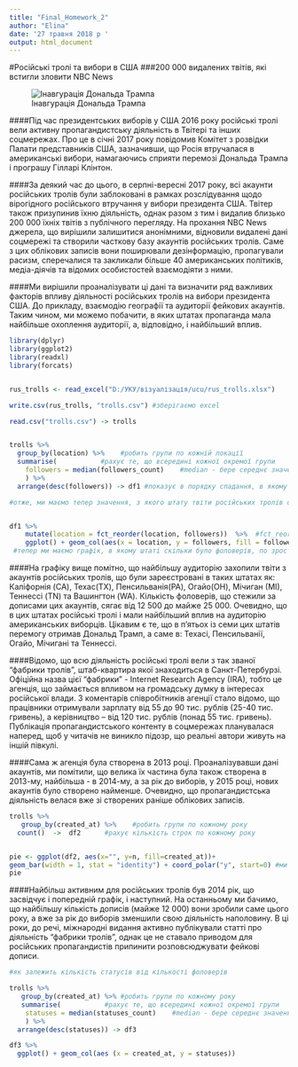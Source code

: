 ---
title: "Final_Homework_2"
author: "Elina"
date: '27 травня 2018 р '
output: html_document
---

#Російські тролі та вибори в США
###200 000 видалених твітів, які встигли зловити NBC News

![Інавгурація Дональда Трампа](https://pmcvariety.files.wordpress.com/2015/12/trump-3.jpg?w=1000&h=562&crop=1)

####Під час президентських виборів у США 2016 року російські тролі вели активну пропагандистську діяльність в Твітері та інших соцмережах. Про це в січні 2017 року повідомив Комітет з розвідки Палати представників США, зазначивши, що Росія втручалася в американські вибори, намагаючись сприяти перемозі Дональда Трампа і програшу Гілларі Клінтон. 

####За деякий час до цього, в серпні-вересні 2017 року, всі акаунти російських тролів були заблоковані в рамках розслідування щодо вірогідного російського втручання у вибори президента США. Твітер також призупинив їхню діяльність, однак разом з тим і видалив близько 200 000 їхніх твітів з публічного перегляду. На прохання NBC News джерела, що вирішили залишитися анонімними, відновили видалені дані соцмережі та створили часткову базу акаунтів російських тролів. Саме з цих облікових записів вони поширювали дезінформацію, пропагували расизм, сперечалися та закликали більше 40 американських політиків, медіа-діячів та відомих особистостей взаємодіяти з ними. 

####Ми вирішили проаналізувати ці дані та визначити ряд важливих факторів впливу діяльності російських тролів на вибори президента США. До прикладу, взаємодію географії та аудиторії фейкових акаунтів. Таким чином, ми можемо побачити, в яких штатах пропаганда мала найбільше охоплення аудиторії, а, відповідно, і найбільший вплив.

```{r}

library(dplyr)
library(ggplot2)
library(readxl)
library(forcats)


rus_trolls <- read_excel("D:/УКУ/візуалізація/ucu/rus_trolls.xlsx")

write.csv(rus_trolls, "trolls.csv") #зберігаємо ехсеl

read.csv("trolls.csv") -> trolls 


trolls %>%
  group_by(location) %>%    #робить групи по кожній локації
  summarise(           #рахує те, що всередині кожної окремої групи
    followers = median(followers_count)    #median - бере середнє значення кількості фоловерів
    ) %>%
  arrange(desc(followers)) -> df1 #показує в порядку спадання, в якому штаті в середньому було більше фоловерів

#отже, ми маємо тепер значення, з якого штату твіти російських тролів охоплювали найбільшу аудиторію


df1 %>%                     
    mutate(location = fct_reorder(location, followers))  %>%  #fct_reorder - перерозпорядок локацій за кількістю фоловерів, якщо поставити мінус перед followers, то буде по спадаючій
    ggplot() + geom_col(aes(x = location, y = followers, fill = followers > 12000)) 
 #тепер ми маємо графік, в якому штаті скільки було фоловерів, по зростаючій


```

####На графіку вище помітно, що найбільшу аудиторію захопили твіти з акаунтів російських тролів, що були зареєстровані в таких штатах як: Каліфорнія (CA), Техас(TX), Пенсильванія(PA), Огайо(OH), Мічиган (МІ), Теннессі (TN) та Вашингтон (WA). Кількість фоловерів, що стежили за дописами цих акаунтів, сягає від 12 500 до майже 25 000. Очевидно, що в цих штатах російські тролі і мали найбільший вплив на аудиторію американських виборців. Цікавим є те, що в п'ятьох із семи цих штатів перемогу отримав Дональд Трамп, а саме в: Техасі, Пенсильванії, Огайо, Мічигані та Теннессі.

####Відомо, що всю діяльність російські тролі вели з так званої "фабрики тролів", штаб-квартира якої знаходиться в Санкт-Петербурзі. Офіційна назва цієї "фабрики" - Internet Research Agency (IRA), тобто це агенція, що займається впливом на громадську думку в інтересах російської влади. З коментарів співробітників агенції стало відомо, що працівники отримували зарплату від 55 до 90 тис. рублів (25-40 тис. гривень), а керівництво – від 120 тис. рублів (понад 55 тис. гривень). Публікація пропагандистського контенту в соцмережах планувалася наперед, щоб у читачів не виникло підозр, що реальні автори живуть на іншій півкулі.

####Сама ж агенція була створена в 2013 році. Проаналізувавши дані акаунтів, ми помітили, що велика їх частина була також створена в 2013-му, найбільша - в 2014-му, а за рік до виборів, у 2015 році, нових акаунтів було створено найменше. Очевидно, що пропагандистська діяльність велася вже зі створених раніше облікових записів.
  
```{r}

trolls %>%
   group_by(created_at) %>%    #робить групи по кожному року
  count()  ->  df2      #рахує кількість строк по кожному року


pie <- ggplot(df2, aes(x="", y=n, fill=created_at))+
geom_bar(width = 1, stat = "identity") + coord_polar("y", start=0) #ми бачимо на круговій діаграмі у відсотковому відношенні, в які роки створювалися ці акаунти
pie


```


####Найбільш активним для російських тролів був 2014 рік, що засвідчує і попередній графік, і наступний.  На останньому ми бачимо, що найбільшу кількість дописів (майже 12 000) вони зробили саме цього року, а вже за рік до виборів зменшили свою діяльність наполовину. В ці роки, до речі, міжнародні видання активно публікували статті про діяльність "фабрики тролів", однак це не ставало приводом для російських пропагандистів припинити розповсюджувати фейкові дописи.

```{r}
#як залежить кількість статусів від кількості фоловерів

trolls %>%
   group_by(created_at) %>% #робить групи по кожному року
   summarise(           #рахує те, що всередині кожної окремої групи
    statuses = median(statuses_count)    #median - бере середнє значення кількості фоловерів
    ) %>%
  arrange(desc(statuses)) -> df3 

df3 %>%                     
  ggplot() + geom_col(aes (x = created_at, y = statuses)) 

```

